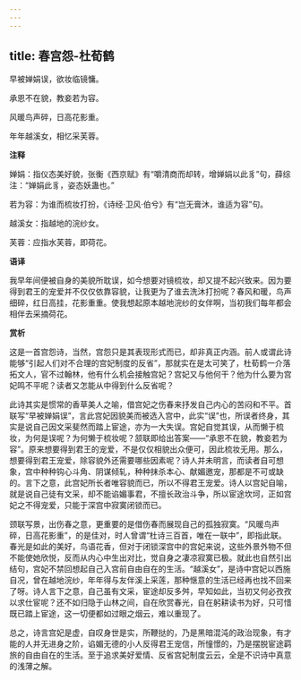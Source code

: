 ```yaml
---
---
---
```

title: 春宫怨-杜荀鹤
---

早被婵娟误，欲妆临镜慵。

承恩不在貌，教妾若为容。

风暖鸟声碎，日高花影重。

年年越溪女，相忆采芙蓉。

**注释**

婵娟：指仪态美好貌，张衡《西京赋》有“嚼清商而却转，增婵娟以此豸”句，薛综注：“婵娟此豸，姿态妖蛊也。”

若为容：为谁而梳妆打扮，《诗经·卫风·伯兮》有“岂无膏沐，谁适为容”句。

越溪女：指越地的浣纱女。

芙蓉：应指水芙蓉，即荷花。

**语译**

我早年间便被自身的美貌所耽误，如今想要对镜梳妆，却又提不起兴致来。因为要得到君王的宠爱并不仅仅依靠容貌，让我更为了谁去洗沐打扮呢？春风和暖，鸟声细碎，红日高挂，花影重重。使我想起原本越地浣纱的女伴啊，当初我们每年都会相伴去采摘荷花。

**赏析**

这是一首宫怨诗，当然，宫怨只是其表现形式而已，却非真正内涵。前人或谓此诗能够“引起人们对不合理的宫妃制度的反省”，那就实在是太可笑了，杜荀鹤一介落拓文人，官不过翰林，他有什么机会接触宫妃？宫妃又与他何干？他为什么要为宫妃鸣不平呢？读者又怎能从中得到什么反省呢？

此诗其实是惯常的香草美人之喻，借宫妃之伤春来抒发自己内心的苦闷和不平。首联写“早被婵娟误”，言此宫妃因貌美而被选入宫中，此实“误”也，所误者终身，其实是说自己因文采斐然而踏上宦途，亦为一大失误。宫妃自觉其误，从而懒于梳妆，为何是误呢？为何懒于梳妆呢？颔联即给出答案——“承恩不在貌，教妾若为容”。原来想要得到君王的宠爱，不是仅仅相貌出众便可，因此梳妆无用。那么，想要得到君王宠爱，除容貌外还需要哪些因素呢？诗人并未明言，而读者自可想象，宫中种种钩心斗角、阴谋倾轧，种种抹杀本心、献媚邀宠，那都是不可或缺的。言下之意，此宫妃所长者唯容貌而已，所以不得君王宠爱。诗人以宫妃自喻，就是说自己徒有文采，却不能谄媚事君，不擅长政治斗争，所以宦途坎坷，正如宫妃之不得宠爱，只能于深宫中寂寞闭锁而已。

颈联写景，出伤春之意，更重要的是借伤春而展现自己的孤独寂寞。“风暖鸟声碎，日高花影重”，的是佳对，时人曾谓“杜诗三百首，唯在一联中”，即指此联。春光是如此的美好，鸟语花香，但对于闭锁深宫中的宫妃来说，这些外景外物不但不能使她欣悦，反而从内心中生出对比，觉自身之凄凉寂寞已极。就此也自然引出结句，宫妃不禁回想起自己入宫前自由自在的生活。“越溪女”，是诗中宫妃以西施自况，曾在越地浣纱，年年得与友伴溪上采莲，那种惬意的生活已经再也找不回来了呀。诗人言下之意，自己虽有文采，宦途却反多舛，早知如此，当初又何必孜孜以求仕宦呢？还不如归隐于山林之间，自在欣赏春光，自在躬耕读书为好，只可惜既已踏上宦途，这一切便都如过眼之烟云，难以重现了。

总之，诗言宫妃是虚，自叹身世是实，所鞭挞的，乃是黑暗混沌的政治现象，有才能的人并无进身之阶，谄媚无德的小人反得君王宠信，所憧憬的，乃是摆脱宦途羁旅的自由自在的生活。至于追求美好爱情、反省宫妃制度云云，全是不识诗中真意的浅薄之解。
